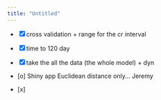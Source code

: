 ```yaml
---
title: "Untitled"
---
```



- [x] cross validation + range for the cr interval

- [x] time to 120 day

- [x] take the all the data (the whole model) + dyn 

- [o] Shiny app Euclidean distance only... Jeremy

- [x] 


